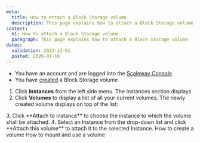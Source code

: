 ```yaml
---
meta:
  title: How to attach a Block Storage volume 
  description: This page explains how to attach a Block Storage volume
content:
  h1: How to attach a Block Storage volume 
  paragraph: This page explains how to attach a Block Storage volume
dates:
  validation: 2022-12-01
  posted: 2020-01-10
---
```


<Message type="requirement">

- You have an account and are logged into the [Scaleway Console](https://console.scaleway.com/) 
- You have [created](/storage/block/how-to/create-a-volume/) a Block Storage volume

</Message>

1. Click **Instances** from the left side menu. The Instances section displays.  
2. Click **Volumes** to display a list of all your current volumes. The newly created volume displays on top of the list:
  <Lightbox src="scaleway-volume-created.webp" alt="" />
3. Click **Attach to instance** to choose the instance to which the volume shall be attached.
4. Select an Instance from the drop-down list and click **Attach this volume** to attach it to the selected Instance.
  <Lightbox src="scaleway-attach-volume.webp" alt="" />

<Navigation title="See Also">
  <PreviousButton to="/storage/block/how-to/create-a-volume/">How to create a volume</PreviousButton>
  <NextButton to="/storage/block/how-to/mount-and-use-volume/">How to mount and use a volume</NextButton>
</Navigation>
